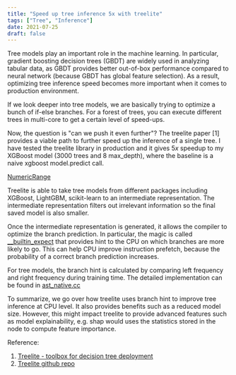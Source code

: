 ```yaml
---
title: "Speed up tree inference 5x with treelite"
tags: ["Tree", "Inference"]
date: 2021-07-25
draft: false
---
```


Tree models play an important role in the machine learning. In particular, gradient boosting decision trees (GBDT) are widely used in analyzing tabular data, as GBDT provides better out-of-box performance compared to neural network (because GBDT has global feature selection). As a result, optimizing tree inference speed becomes more important when it comes to production environment.

If we look deeper into tree models, we are basically trying to optimize a bunch of if-else branches. For a forest of trees, you can execute different trees in multi-core to get a certain level of speed-ups.

Now, the question is "can we push it even further"? The treelite paper [1] provides a viable path to further speed up the inference of a single tree. I have tested the treelite library in production and it gives $5x$ speedup to my XGBoost model (3000 trees and 8 max_depth), where the baseline is a naive xgboost model.predict call.

[NumericRange](/static/images/blog/treelite/treelite-diagram.png)

Treelite is able to take tree models from different packages including XGBoost, LightGBM, scikit-learn to an intermediate representation. The intermediate representation filters out irrelevant information so the final saved model is also smaller. 

Once the intermediate representation is generated, it allows the compiler to optimize the branch prediction. In particular, the magic is called [__builtin_expect](https://github.com/dmlc/treelite/blob/342be01cde4fd99f81e529c1a0c85c496b2a3226/src/compiler/native/header_template.h#L34-L40) that provides hint to the CPU on which branches are more likely to go. This can help CPU improve instruction prefetch, because the probability of a correct branch prediction increases. 

For tree models, the branch hint is calculated by comparing left frequency and right frequency during training time. The detailed implementation can be found in [ast_native.cc](https://github.com/dmlc/treelite/blob/d037bb4dda70cd43349685b848e57a7f260b5453/src/compiler/ast_native.cc)

To summarize, we go over how treelite uses branch hint to improve tree inference at CPU level. It also provides benefits such as a reduced model size. However, this might impact treelite to provide advanced features such as model explainability, e.g. shap would uses the statistics stored in the node to compute feature importance.


Reference:

1. [Treelite - toolbox for decision tree deployment](https://mlsys.org/Conferences/doc/2018/196.pdf)
2. [Treelite github repo](https://github.com/dmlc/treelite)
